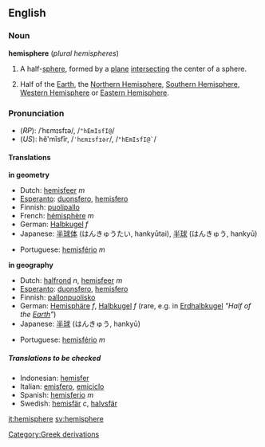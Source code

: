 ==English==
===Noun===
'''hemisphere''' (''plural'' ''hemispheres'')

#<!--NHalfSphere-->{{geometry}} A half-[[sphere]], formed by a [[plane]] [[intersect]]ing the center of a sphere.
#<!--NHalfPlanet-->{{geography}} Half of the [[Earth]], the [[Northern Hemisphere]], [[Southern Hemisphere]], [[Western Hemisphere]] or [[Eastern Hemisphere]].

===Pronunciation===
*(''RP''): /ˈhɛmɪsfɪə/, /<tt>"hEmIsfI@</tt>/
*(''US''): hĕ'mĭsfîr, /<tt>ˈhɛmɪsfɪər</tt>/, /<tt>"hEmIsfI@`</tt>/

====Translations====

<!--NHalfSphere-->'''in geometry'''
{{top}}
*Dutch: [[hemisfeer]] ''m''
*[[Esperanto]]: [[duonsfero]], [[hemisfero]]
*Finnish: [[puolipallo]]
*French: [[hémisphère]] ''m''
*German: [[Halbkugel]] ''f''
*Japanese: [[半球体]] (はんきゅうたい, hankyūtai), [[半球]] (はんきゅう, hankyū)
{{mid}}
*Portuguese: [[hemisfério]] ''m''
{{bottom}}

<!--NHalfPlanet-->'''in geography'''
{{top}}
*Dutch: [[halfrond]] ''n'', [[hemisfeer]] ''m''
*[[Esperanto]]: [[duonsfero]], [[hemisfero]]
*Finnish: [[pallonpuolisko]]
*German: [[Hemisphäre]] ''f'', [[Halbkugel]] ''f'' (rare, e.g. in [[Erdhalbkugel]] ''"Half of the [[Earth]]"'')
*Japanese: [[半球]] (はんきゅう, hankyū)
{{mid}}
*Portuguese: [[hemisfério]] ''m''
{{bottom}}

=====Translations to be checked=====
<!--Remove this section once all of the translations below have been moved into the tables above.-->
{{checktrans}}

*Indonesian: [[hemisfer]]
*Italian: [[emisfero]], [[emiciclo]]
*Spanish: [[hemisferio]] ''m''
*Swedish: [[hemisfär]] ''c'', [[halvsfär]]

[[it:hemisphere]]
[[sv:hemisphere]]
[[Category:Greek derivations]]